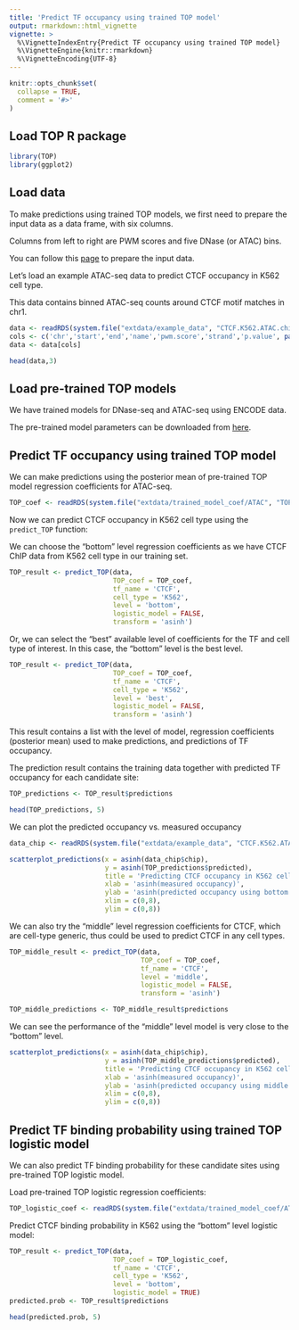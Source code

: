 ```yaml
---
title: 'Predict TF occupancy using trained TOP model'
output: rmarkdown::html_vignette
vignette: >
  %\VignetteIndexEntry{Predict TF occupancy using trained TOP model}
  %\VignetteEngine{knitr::rmarkdown}
  %\VignetteEncoding{UTF-8}
---
```


```r
knitr::opts_chunk$set(
  collapse = TRUE,
  comment = '#>'
)
```

Load TOP R package
---------------------
```r
library(TOP)
library(ggplot2)
```

Load data
-----------

To make predictions using trained TOP models, 
we first need to prepare the input data as a data frame, with six columns.

Columns from left to right are PWM scores and five DNase (or ATAC) bins. 

You can follow this [page](data_preparation.html) to prepare the input data. 

Let's load an example ATAC-seq data to predict CTCF occupancy in K562 cell type. 

This data contains binned ATAC-seq counts around CTCF motif matches in chr1. 
```r
data <- readRDS(system.file("extdata/example_data", "CTCF.K562.ATAC.chip.example.data.rds", package = "TOP"))
cols <- c('chr','start','end','name','pwm.score','strand','p.value', paste0('bin', 1:5))
data <- data[cols]
```

```r
head(data,3)
```


Load pre-trained TOP models
--------------------------------

We have trained models for DNase-seq and ATAC-seq using ENCODE data. 

The pre-trained model parameters can be downloaded from 
[here](https://users.cs.duke.edu/~amink/software/).

Predict TF occupancy using trained TOP model
------------------------------------------------

We can make predictions using the posterior mean of 
pre-trained TOP model regression coefficients for ATAC-seq. 

```r
TOP_coef <- readRDS(system.file("extdata/trained_model_coef/ATAC", "TOP_M5_posterior_mean_coef.rds", package = "TOP"))
```

Now we can predict CTCF occupancy in K562 cell type using the `predict_TOP` function:

We can choose the "bottom" level regression coefficients 
as we have CTCF ChIP data from K562 cell type in our training set. 
```r
TOP_result <- predict_TOP(data, 
                          TOP_coef = TOP_coef, 
                          tf_name = 'CTCF', 
                          cell_type = 'K562', 
                          level = 'bottom', 
                          logistic_model = FALSE,
                          transform = 'asinh') 
```

Or, we can select the "best" available level of coefficients 
for the TF and cell type of interest. 
In this case, the "bottom" level is the best level.
```r
TOP_result <- predict_TOP(data, 
                          TOP_coef = TOP_coef, 
                          tf_name = 'CTCF', 
                          cell_type = 'K562', 
                          level = 'best', 
                          logistic_model = FALSE, 
                          transform = 'asinh')
```
This result contains a list with the level of model, 
regression coefficients (posterior mean) used to make predictions, 
and predictions of TF occupancy. 

The prediction result contains the training data together with predicted 
TF occupancy for each candidate site:
```r
TOP_predictions <- TOP_result$predictions

head(TOP_predictions, 5)
```

We can plot the predicted occupancy vs. measured occupancy
```r
data_chip <- readRDS(system.file("extdata/example_data", "CTCF.K562.ATAC.chip.example.data.rds", package = "TOP"))

scatterplot_predictions(x = asinh(data_chip$chip),
                        y = asinh(TOP_predictions$predicted),
                        title = 'Predicting CTCF occupancy in K562 cell',
                        xlab = 'asinh(measured occupancy)',
                        ylab = 'asinh(predicted occupancy using bottom level coefficients)',
                        xlim = c(0,8),
                        ylim = c(0,8))
```

We can also try the "middle" level regression coefficients for CTCF, 
which are cell-type generic, thus could be used to predict CTCF in any cell types.
```r
TOP_middle_result <- predict_TOP(data, 
                                 TOP_coef = TOP_coef, 
                                 tf_name = 'CTCF', 
                                 level = 'middle', 
                                 logistic_model = FALSE, 
                                 transform = 'asinh') 

TOP_middle_predictions <- TOP_middle_result$predictions
```

We can see the performance of the "middle" level model is very close to the "bottom" level.
```r
scatterplot_predictions(x = asinh(data_chip$chip),
                        y = asinh(TOP_middle_predictions$predicted),
                        title = 'Predicting CTCF occupancy in K562 cell',
                        xlab = 'asinh(measured occupancy)',
                        ylab = 'asinh(predicted occupancy using middle level coefficients)',
                        xlim = c(0,8),
                        ylim = c(0,8))
```


Predict TF binding probability using trained TOP logistic model
------------------------------------------------------------------

We can also predict TF binding probability for these candidate sites using 
pre-trained TOP logistic model.

Load pre-trained TOP logistic regression coefficients:
```r
TOP_logistic_coef <- readRDS(system.file("extdata/trained_model_coef/ATAC", "TOP_logistic_M5_posterior_mean_coef.rds", package = "TOP"))
```

Predict CTCF binding probability in K562 using the "bottom" level logistic model:
```r
TOP_result <- predict_TOP(data, 
                          TOP_coef = TOP_logistic_coef, 
                          tf_name = 'CTCF',
                          cell_type = 'K562',
                          level = 'bottom',
                          logistic_model = TRUE)
predicted.prob <- TOP_result$predictions

head(predicted.prob, 5)
```


